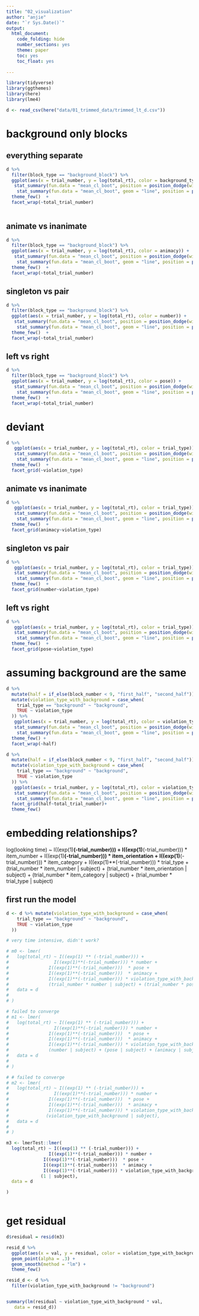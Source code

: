 ```yaml
---
title: "02_visualization"
author: "anjie"
date: "`r Sys.Date()`"
output:
  html_document:
    code_folding: hide
    number_sections: yes
    theme: paper
    toc: yes
    toc_float: yes
    
---
```


```r
library(tidyverse)
library(ggthemes)
library(here)
library(lme4)

d <- read_csv(here("data/01_trimmed_data/trimmed_lt_d.csv"))

```




# background only blocks 

## everything separate

```r
d %>% 
  filter(block_type == "background_block") %>% 
  ggplot(aes(x = trial_number, y = log(total_rt), color = background_type)) + 
   stat_summary(fun.data = "mean_cl_boot", position = position_dodge(width = .2)) + 
    stat_summary(fun.data = "mean_cl_boot", geom = "line", position = position_dodge(width = .2)) + 
  theme_few()  + 
  facet_wrap(~total_trial_number)
  
```

## animate vs inanimate 

```r
d %>% 
  filter(block_type == "background_block") %>% 
  ggplot(aes(x = trial_number, y = log(total_rt), color = animacy)) + 
   stat_summary(fun.data = "mean_cl_boot", position = position_dodge(width = .2)) + 
    stat_summary(fun.data = "mean_cl_boot", geom = "line", position = position_dodge(width = .2)) + 
  theme_few()  + 
  facet_wrap(~total_trial_number)
```

## singleton vs pair 

```r
d %>% 
  filter(block_type == "background_block") %>% 
  ggplot(aes(x = trial_number, y = log(total_rt), color = number)) + 
   stat_summary(fun.data = "mean_cl_boot", position = position_dodge(width = .2)) + 
    stat_summary(fun.data = "mean_cl_boot", geom = "line", position = position_dodge(width = .2)) + 
  theme_few()  + 
  facet_wrap(~total_trial_number)
```


## left vs right 

```r
d %>% 
  filter(block_type == "background_block") %>% 
  ggplot(aes(x = trial_number, y = log(total_rt), color = pose)) + 
   stat_summary(fun.data = "mean_cl_boot", position = position_dodge(width = .2)) + 
    stat_summary(fun.data = "mean_cl_boot", geom = "line", position = position_dodge(width = .2)) + 
  theme_few()  + 
  facet_wrap(~total_trial_number)
```


# deviant 

```r
d %>% 
   ggplot(aes(x = trial_number, y = log(total_rt), color = trial_type)) + 
   stat_summary(fun.data = "mean_cl_boot", position = position_dodge(width = .2)) + 
    stat_summary(fun.data = "mean_cl_boot", geom = "line", position = position_dodge(width = .2)) + 
  theme_few()  + 
  facet_grid(~violation_type)
```

## animate vs inanimate 

```r
d %>% 
   ggplot(aes(x = trial_number, y = log(total_rt), color = trial_type)) + 
   stat_summary(fun.data = "mean_cl_boot", position = position_dodge(width = .2)) + 
    stat_summary(fun.data = "mean_cl_boot", geom = "line", position = position_dodge(width = .2)) + 
  theme_few()  + 
  facet_grid(animacy~violation_type)
```


## singleton vs pair 

```r
d %>% 
   ggplot(aes(x = trial_number, y = log(total_rt), color = trial_type)) + 
   stat_summary(fun.data = "mean_cl_boot", position = position_dodge(width = .2)) + 
    stat_summary(fun.data = "mean_cl_boot", geom = "line", position = position_dodge(width = .2)) + 
  theme_few()  + 
  facet_grid(number~violation_type)
```

## left vs right 

```r

d %>% 
   ggplot(aes(x = trial_number, y = log(total_rt), color = trial_type)) + 
   stat_summary(fun.data = "mean_cl_boot", position = position_dodge(width = .2)) + 
    stat_summary(fun.data = "mean_cl_boot", geom = "line", position = position_dodge(width = .2)) + 
  theme_few()  + 
  facet_grid(pose~violation_type)

```

# assuming background are the same 



```r

d %>% 
  mutate(half = if_else(block_number < 9, "first_half", "second_half")) %>% 
  mutate(violation_type_with_background = case_when(
    trial_type == "background" ~ "background", 
    TRUE ~ violation_type
  )) %>% 
   ggplot(aes(x = trial_number, y = log(total_rt), color = violation_type_with_background)) + 
   stat_summary(fun.data = "mean_cl_boot", position = position_dodge(width = .2)) + 
    stat_summary(fun.data = "mean_cl_boot", geom = "line", position = position_dodge(width = .2)) + 
  theme_few() + 
  facet_wrap(~half)

```

```r
d %>% 
  mutate(half = if_else(block_number < 9, "first_half", "second_half")) %>% 
  mutate(violation_type_with_background = case_when(
    trial_type == "background" ~ "background", 
    TRUE ~ violation_type
  )) %>% 
   ggplot(aes(x = trial_number, y = log(total_rt), color = violation_type_with_background)) + 
   stat_summary(fun.data = "mean_cl_boot", position = position_dodge(width = .2)) + 
    stat_summary(fun.data = "mean_cl_boot", geom = "line", position = position_dodge(width = .2)) + 
  facet_grid(half~total_trial_number)+ 
  theme_few()
```


# embedding relationships? 


log(looking time) ~ I((exp(1)**(-trial_number))) + I((exp(1)**(-trial_number))) * item_number + I((exp(1)**(-trial_number))) * item_orientation + I((exp(1)**(-trial_number))) * item_category + I((exp(1)**(-trial_number))) * trial_type + (trial_number * item_number | subject) + (trial_number * item_orientation | subject) + (trial_number * item_category | subject) + (trial_number * trial_type | subject)

## first run the model 

```r
d <- d %>% mutate(violation_type_with_background = case_when(
    trial_type == "background" ~ "background", 
    TRUE ~ violation_type
  )) 
```


```r

# very time intensive, didn't work? 

# m0 <- lmer(
#   log(total_rt) ~ I((exp(1) ** (-trial_number))) +
#                 I((exp(1)**(-trial_number))) * number +
#               I((exp(1)**(-trial_number)))  * pose +
#               I((exp(1)**(-trial_number)))  * animacy +
#               I((exp(1)**(-trial_number))) * violation_type_with_background +
#               (trial_number * number | subject) + (trial_number * pose | subject) + (trial_number * animacy | subject) + (trial_number * violation_type_with_background | subject),
#   data = d
# 
# )

# failed to converge
# m1 <- lmer(
#   log(total_rt) ~ I((exp(1) ** (-trial_number))) +
#                 I((exp(1)**(-trial_number))) * number +
#               I((exp(1)**(-trial_number)))  * pose +
#               I((exp(1)**(-trial_number)))  * animacy +
#               I((exp(1)**(-trial_number))) * violation_type_with_background +
#               (number | subject) + (pose | subject) + (animacy | subject) + (violation_type_with_background | subject),
#   data = d
# 
# )

# # failed to converge
# m2 <- lmer(
#   log(total_rt) ~ I((exp(1) ** (-trial_number))) +
#                 I((exp(1)**(-trial_number))) * number +
#               I((exp(1)**(-trial_number)))  * pose +
#               I((exp(1)**(-trial_number)))  * animacy +
#               I((exp(1)**(-trial_number))) * violation_type_with_background +
#              (violation_type_with_background | subject),
#   data = d
# 
# )

m3 <- lmerTest::lmer(
  log(total_rt) ~ I((exp(1) ** (-trial_number))) +
                I((exp(1)**(-trial_number))) * number +
              I((exp(1)**(-trial_number)))  * pose +
              I((exp(1)**(-trial_number)))  * animacy +
              I((exp(1)**(-trial_number))) * violation_type_with_background +
             (1 | subject),
  data = d

)



```

# get residual 

```r
d$residual = resid(m3)
```

```r
resid_d %>% 
  ggplot(aes(x = val, y = residual, color = violation_type_with_background)) + 
  geom_point(alpha = .3) +
  geom_smooth(method = "lm") + 
  theme_few()
```


```r
resid_d <- d %>% 
  filter(violation_type_with_background != "background")


summary(lm(residual ~ violation_type_with_background * val, 
   data = resid_d))
```



